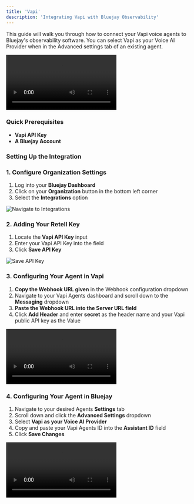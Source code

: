 ```yaml
---
title: 'Vapi'
description: 'Integrating Vapi with Bluejay Observability'
---
```



This guide will walk you through how to connect your Vapi voice agents to Bluejay's observability software. You can select Vapi as your Voice AI Provider when in the Advanced settings tab of an existing agent.

<video controls className="w-full aspect-video rounded-xl" src="/videos/retell-integration.mp4"></video>


### Quick Prerequisites

- **Vapi API Key**
- **A Bluejay Account**

### Setting Up the Integration

### 1. Configure Organization Settings

1. Log into your **Bluejay Dashboard**
2. Click on your **Organization** button in the bottom left corner
3. Select the **Integrations** option 


![Navigate to Integrations](/images/navigate-integrations.png)

### 2. Adding Your Retell Key

1. Locate the **Vapi API Key** input
2. Enter your Vapi API Key into the field 
3. Click **Save API Key**

![Save API Key](/images/enter-vapi.png)

### 3. Configuring Your Agent in Vapi

1. **Copy the Webhook URL given** in the Webhook configuration dropdown 
2. Navigate to your Vapi Agents dashboard and scroll down to the **Messaging** dropdown
3. **Paste the Webhook URL into the Server URL field**
4. Click **Add Header** and enter **secret** as the header name and your Vapi public API key as the Value

<video controls className="w-full aspect-video rounded-xl" src="/videos/enter-vapi.mov"></video>

### 4. Configuring Your Agent in Bluejay

1. Navigate to your desired Agents **Settings** tab
2. Scroll down and click the **Advanced Settings** dropdown
3. Select **Vapi as your Voice AI Provider** 
4. Copy and paste your Vapi Agents ID into the **Assistant ID** field
5. Click **Save Changes**

<video controls className="w-full aspect-video rounded-xl" src="/videos/set-vapi.mov"></video>






